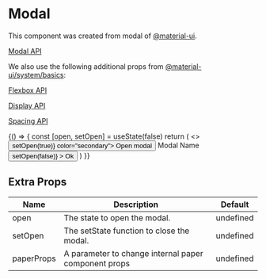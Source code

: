 
<Meta title="Components/Molecules/Modal" component={Modal} />

# Modal

This component was created from modal of [@material-ui](https://material-ui.com).

[Modal API](https://material-ui.com/api/modal)

We also use the following additional props from [@material-ui/system/basics](https://material-ui.com/system/basics):

[Flexbox API](https://material-ui.com/system/flexbox)

[Display API](https://material-ui.com/system/display)

[Spacing API](https://material-ui.com/system/spacing)

<Preview>
  <Story name="simple modal">
    {() => {
      const [open, setOpen] = useState(false)
      return (
        <>
          <Button onClick={() => setOpen(true)} color="secondary">
            Open modal
          </Button>
          <Modal open={open} setOpen={setOpen}>
            <Typography mb={3} align="center">
              Modal Name
            </Typography>
            <Button
              color="secondary"
              size="large"
              width={0.5}
              onClick={() => setOpen(false)}
            >
              Ok
            </Button>
          </Modal>
        </>
      )
    }}
  </Story>
</Preview>

## Extra Props

| Name       | Description                                          | Default   |
| ---------- | ---------------------------------------------------- | --------- |
| open       | The state to open the modal.                         | undefined |
| setOpen    | The setState function to close the modal.            | undefined |
| paperProps | A parameter to change internal paper component props | undefined |
